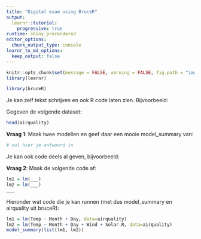 ```yaml
---
title: "Digital exam using BruceR"
output: 
  learnr::tutorial:
    progressive: true
runtime: shiny_prerendered
editor_options: 
  chunk_output_type: console
learnr_to_md_options:
  keep_output: false
---
```


```r
knitr::opts_chunk$set(message = FALSE, warning = FALSE, fig.path = "img/")
library(learnr)
```

```r
library(bruceR)
```

Je kan zelf tekst schrijven en ook R code laten zien. Bijvoorbeeld:

Gegeven de volgende dataset:

```r
head(airquality)
```

**Vraag 1**: Maak twee modellen en geef daar een mooie model_summary van:

```r
# vul hier je antwoord in
```

Je kan ook code deels al geven, bijvoorbeeld:


**Vraag 2**: Maak de volgende code af:

```r
lm1 = lm(___)
lm2 = lm(___)
___
```

Hieronder wat code die je kan runnen (met dus model_summary en airquality uit bruceR):

```r
lm1 = lm(Temp ~ Month + Day, data=airquality)
lm2 = lm(Temp ~ Month + Day + Wind + Solar.R, data=airquality)
model_summary(list(lm1, lm2))
```
